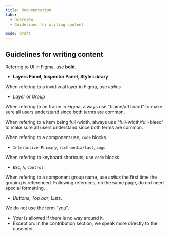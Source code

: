 ```yaml
---
title: Documentation
tabs: 
  - Overview
  - Guidelines for writing content

mode: draft
---
```



## Guidelines for writing content


Refering to UI in Figma, use **bold**. 
  * **Layers Panel**, **Inspector Panel**, **Style Library**
  
When refering to a invidivual layer in Figma, use *italics*
  * *Layer* or *Group*

When refering to an frame in Figma, always use "frame/artboard" to make sure all users understand since both terms are common. 

When refering to a item being full-width, always use "full-width/full-bleed" to make sure all users understand since both terms are common. 

When refering to a component use, `code` blocks.
  * `Interactive Primary`, `rich-media/last`, `Logo`

When refering to keyboard shortcuts, use `code` blocks.
  * `ESC`, `A`, `Control`

When refering to a component group name, use *italics* the first time the grouing is referenced. Following refernces, on the same page, do not need special formatting. 
  * *Buttons*, *Top bar*, *Lists*.

We do not use the term "you". 
  * Your is allowed if there is no way around it. 
  * Exception: In the contribution section, we speak more directly to the cusomter. 
